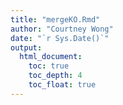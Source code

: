 ```yaml
---
title: "mergeKO.Rmd"
author: "Courtney Wong"
date: "`r Sys.Date()`"
output: 
  html_document:
    toc: true
    toc_depth: 4
    toc_float: true
---
```


```R
```
